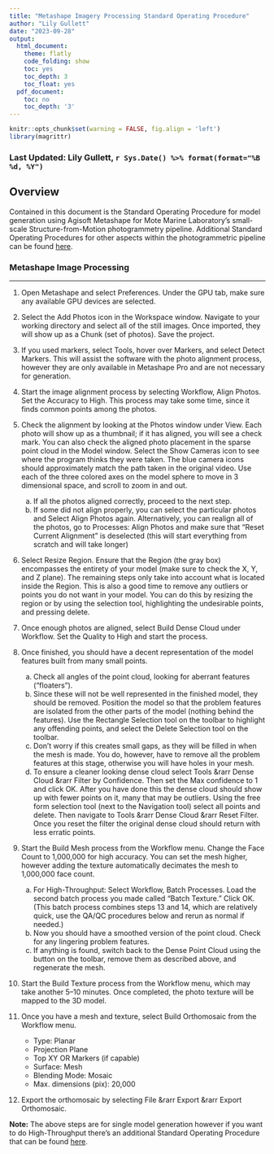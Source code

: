 ```yaml
---
title: "Metashape Imagery Processing Standard Operating Procedure"
author: "Lily Gullett"
date: "2023-09-28"
output:
  html_document:
    theme: flatly
    code_folding: show
    toc: yes
    toc_depth: 3
    toc_float: yes
  pdf_document:
    toc: no
    toc_depth: '3'
---
```


```r
knitr::opts_chunk$set(warning = FALSE, fig.align = 'left')
library(magrittr)
```

<!-- if updating, make sure you change name below -->
### Last Updated: Lily Gullett, `r Sys.Date() %>% format(format="%B %d, %Y")`


## Overview

Contained in this document is the Standard Operating Procedure for model generation using Agisoft Metashape for Mote Marine Laboratory's small-scale Structure-from-Motion photogrammetry pipeline. Additional Standard Operating Procedures for other aspects within the photogrammetric pipeline can be found [here](https://github.com/Mote-Coral-Reef-Restoration/MoteSOPs).


### **Metashape Image Processing**
***

1.	Open Metashape and select Preferences. Under the GPU tab, make sure any available GPU devices are selected.

2.  Select the Add Photos icon in the Workspace window. Navigate to your working directory and select all of the still images. Once imported, they will show up as a Chunk (set of photos). Save the project.

3.  If you used markers, select Tools, hover over Markers, and select Detect Markers. This will assist the software with the photo alignment process, however they are only available in Metashape Pro and are not necessary for generation. 

4.	Start the image alignment process by selecting Workflow, Align Photos. Set the Accuracy to High. This process may take some time, since it finds common points among the photos.

5.	Check the alignment by looking at the Photos window under View. Each photo will show up as a thumbnail; if it has aligned, you will see a check mark. You can also check the aligned photo placement in the sparse point cloud in the Model window. Select the Show Cameras icon to see where the program thinks they were taken. The blue camera icons should approximately match the path taken in the original video. Use each of the three colored axes on the model sphere to move in 3 dimensional space, and scroll to zoom in and out.
    a.	If all the photos aligned correctly, proceed to the next step.
    b.	If some did not align properly, you can select the particular photos and Select Align Photos again. Alternatively, you can realign all of the photos, go to Processes: Align Photos and make sure that "Reset Current Alignment" is deselected (this will start everything from scratch and will take longer)

11.	Select Resize Region. Ensure that the Region (the gray box) encompasses the entirety of your model (make sure to check the X, Y, and Z plane). The remaining steps only take into account what is located inside the Region. This is also a good time to remove any outliers or points you do not want in your model. You can do this by resizing the region or by using the selection tool, highlighting the undesirable points, and pressing delete.

12.	Once enough photos are aligned, select Build Dense Cloud under Workflow. Set the Quality to High and start the process.

13.	Once finished, you should have a decent representation of the model features built from many small points.
    a.	Check all angles of the point cloud, looking for aberrant features (“floaters”).
    b.	Since these will not be well represented in the finished model, they should be removed. Position the model so that the problem features are isolated from the other parts of the model (nothing behind the features). Use the Rectangle Selection tool on the toolbar to highlight any offending points, and select the Delete Selection tool on the toolbar.
    c.	Don’t worry if this creates small gaps, as they will be filled in when the mesh is made. You do, however, have to remove all the problem features at this stage, otherwise you will have holes in your mesh.
    d. To ensure a cleaner looking dense cloud select Tools &rarr Dense Cloud &rarr Filter by Confidence. Then set the Max confidence to 1 and click OK. After you have done this the dense cloud should show up with fewer points on it, many that may be outliers. Using the free form selection tool (next to the Navigation tool) select all points and delete. Then navigate to Tools &rarr Dense Cloud &rarr Reset Filter. Once you reset the filter the original dense cloud should return with less erratic points. 

14.	Start the Build Mesh process from the Workflow menu. Change the Face Count to 1,000,000 for high accuracy. You can set the mesh higher, however adding the texture automatically decimates the mesh to 1,000,000 face count.
    a.	For High-Throughput: Select Workflow, Batch Processes. Load the second batch process you made called “Batch Texture.” Click OK. (This batch process combines steps 13 and 14, which are relatively quick, use the QA/QC procedures below and rerun as normal if needed.)
    b.	Now you should have a smoothed version of the point cloud. Check for any lingering problem features.
    c.	If anything is found, switch back to the Dense Point Cloud using the button on the toolbar, remove them as described above, and regenerate the mesh.

15.	Start the Build Texture process from the Workflow menu, which may take another 5–10 minutes. Once completed, the photo texture will be mapped to the 3D model.

16. Once you have a mesh and texture, select Build Orthomosaic from the Workflow menu.   
    * Type: Planar
    * Projection Plane
    * Top XY OR Markers (if capable)
    * Surface: Mesh  
    * Blending Mode: Mosaic
    * Max. dimensions (pix): 20,000


16.	Export the orthomosaic by selecting File &rarr Export &rarr Export Orthomosaic.

**Note:** The above steps are for single model generation however if you want to do High-Throughput there's an additional Standard Operating Procedure that can be found [here](https://github.com/Mote-Coral-Reef-Restoration/MoteSOPs/smallScaleSfm/3.metashapeImageryProcessingSOP).